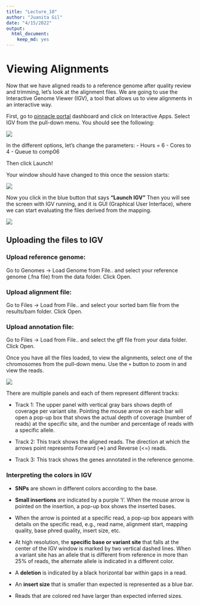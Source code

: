 ```yaml
---
title: "Lecture_10"
author: "Juanita Gil"
date: "4/15/2022"
output: 
  html_document: 
    keep_md: yes
---
```



# Viewing Alignments

Now that we have aligned reads to a reference genome after quality review and trimming, let’s look at the alignment files. We are going to use the Interactive Genome Viewer (IGV), a tool that allows us to view alignments in an interactive way.

First, go to [pinnacle portal](https://pinnacle-portal.uark.edu/pun/sys/) dashboard and click on Interactive Apps. Select IGV from the pull-down menu. You should see the following:


![][id1]


In the different options, let's change the parameters:
- Hours = 6
- Cores to 4
- Queue to comp06 

Then click Launch!

Your window should have changed to this once the session starts:


![][id2]



Now you click in the blue button that  says __"Launch IGV"__
Then you will see the screen with IGV running, and it is GUI (Graphical User Interface), where we can start evaluating the files derived from the mapping.


![][id3]


## Uploading the files to IGV

### Upload reference genome:

Go to Genomes -> Load Genome from File.. and select your reference genome (.fna file) from the data folder. Click Open.


### Upload alignment file:

Go to Files -> Load from File.. and select your sorted bam file from the results/bam folder. Click Open.

### Upload annotation file:
Go to Files -> Load from File.. and select the gff file from your data folder. Click Open.

Once you have all the files loaded, to view the alignments, select one of the chromosomes from the pull-down menu. Use the `+` button to zoom in and view the reads.


![][id4]


There are multiple panels and each of them represent different tracks:

* Track 1: The upper panel with vertical gray bars shows depth of coverage per variant site. Pointing the mouse arrow on each bar will open a pop-up box that shows the actual depth of coverage (number of reads) at the specific site, and the number and percentage of reads with a specific allele.

* Track 2: This track shows the aligned reads. The direction at which the arrows point represents Forward (=>) and Reverse (<=) reads.

* Track 3: This track shows the genes annotated in the reference genome.


### Interpreting the colors in IGV

* __SNPs__ are shown in different colors according to the base.

* __Small insertions__ are indicated by a purple ‘I’. When the mouse arrow is pointed on the insertion, a pop-up box shows the inserted bases. 

* When the arrow is pointed at a specific read, a pop-up box appears with details on the specific read, e.g., read name, alignment start, mapping quality, base phred quality, insert size, etc. 

* At high resolution, the __specific base or variant site__ that falls at the center of the IGV window is marked by two vertical dashed lines. When a variant site has an allele that is different from reference in more than 25% of reads, the alternate allele is indicated in a different color. 

* A __deletion__ is indicated by a black horizontal bar within gaps in a read. 

* An __insert size__ that is smaller than expected is represented as a blue bar.

* Reads that are colored red have larger than expected inferred sizes.


[id1]: Images/Step1.png
[id2]: Images/Step2.png
[id3]: Images/Step3.png
[id4]: Images/Step4.png